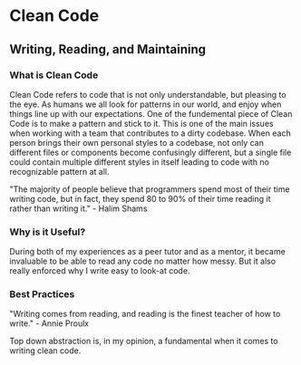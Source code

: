 <h1 className="text-white w-full  font-bold text-xl">Clean Code</h1>
<h2 className="text-white w-full flex">Writing, Reading, and Maintaining</h2>
<div className="h-[20px]"></div>

### What is Clean Code

Clean Code refers to code that is not only understandable, but pleasing to the eye. As humans we all look for patterns in our world, and enjoy when things line up with our expectations. One of the fundemental piece of Clean Code is to make a pattern and stick to it. This is one of the main issues when working with a team that contributes to a dirty codebase. When each person brings their own personal styles to a codebase, not only can different files or components become confusingly different, but a single file could contain multiple different styles in itself leading to code with no recognizable pattern at all.

"The majority of people believe that programmers spend most of their time writing code, but in fact, they spend 80 to 90% of their time reading it rather than writing it." - Halim Shams

### Why is it Useful?

During both of my experiences as a peer tutor and as a mentor, it became invaluable to be able to read any code no matter how messy. But it also really enforced why I write easy to look-at code.

### Best Practices

"Writing comes from reading, and reading is the finest teacher of how to write." - Annie Proulx

Top down abstraction is, in my opinion, a fundamental when it comes to writing clean code.